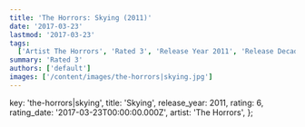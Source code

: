 ```yaml
---
title: 'The Horrors: Skying (2011)'
date: '2017-03-23'
lastmod: '2017-03-23'
tags:
  ['Artist The Horrors', 'Rated 3', 'Release Year 2011', 'Release Decade 2010']
summary: 'Rated 3'
authors: ['default']
images: ['/content/images/the-horrors|skying.jpg']
---
```


  key: 'the-horrors|skying',
  title: 'Skying',
  release_year: 2011,
  rating: 6,
  rating_date: '2017-03-23T00:00:00.000Z',
  artist: 'The Horrors',
};

<MusicRating data={data} />
